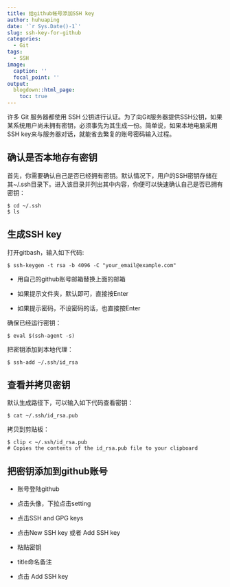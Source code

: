 ```yaml
---
title: 给github帐号添加SSH key
author: huhuaping
date: '`r Sys.Date()-1`'
slug: ssh-key-for-github
categories:
  - Git
tags:
  - SSH
image:
  caption: ''
  focal_point: ''
output:
  blogdown::html_page:
    toc: true
---
```



许多 Git 服务器都使用 SSH 公钥进行认证。为了向Git服务器提供SSH公钥，如果某系统用户尚未拥有密钥，必须事先为其生成一份。简单说，如果本地电脑采用SSH key来与服务器对话，就能省去繁复的账号密码输入过程。

## 确认是否本地存有密钥

首先，你需要确认自己是否已经拥有密钥。默认情况下，用户的SSH密钥存储在其~/.ssh目录下。进入该目录并列出其中内容，你便可以快速确认自己是否已拥有密钥：

```
$ cd ~/.ssh
$ ls
```

##  生成SSH key

打开gitbash，输入如下代码:

```
$ ssh-keygen -t rsa -b 4096 -C "your_email@example.com"
```

- 用自己的github账号邮箱替换上面的邮箱

- 如果提示文件夹，默认即可，直接按Enter

- 如果提示密码，不设密码的话，也直接按Enter


确保已经运行密钥：

```
$ eval $(ssh-agent -s)
```

把密钥添加到本地代理：

```
$ ssh-add ~/.ssh/id_rsa
```


## 查看并拷贝密钥

默认生成路径下，可以输入如下代码查看密钥：

```
$ cat ~/.ssh/id_rsa.pub

```

拷贝到剪贴板：

```
$ clip < ~/.ssh/id_rsa.pub
# Copies the contents of the id_rsa.pub file to your clipboard
```

## 把密钥添加到github账号

- 账号登陆github

- 点击头像，下拉点击setting

- 点击SSH and GPG keys

- 点击New SSH key 或者 Add SSH key

- 粘贴密钥

- title命名备注

- 点击 Add SSH key



